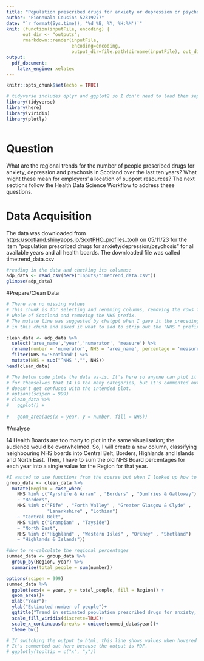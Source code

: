 ```yaml
---
title: "Population prescribed drugs for anxiety or depression or psychosis"
author: "Fionnuala Cousins 52319277"
date: "`r format(Sys.time(), '%d %B, %Y, %H:%M')`"
knit: (function(inputFile, encoding) {
      out_dir <- "outputs";
      rmarkdown::render(inputFile,
                        encoding=encoding,
                        output_dir=file.path(dirname(inputFile), out_dir))})
output: 
  pdf_document:
    latex_engine: xelatex
---
```


```r
knitr::opts_chunk$set(echo = TRUE)
```

```r
# tidyverse includes dplyr and ggplot2 so I don't need to load them separately
library(tidyverse)
library(here)
library(viridis)
library(plotly)
```

```r
```

# Question

What are the regional trends for the number of people prescribed drugs for 
anxiety, depression and psychosis in Scotland over the last ten years?
What might these mean for employers' allocation of support resources? The next 
sections follow the Health Data Science Workflow to address these questions.

# Data Acquisition

The data was downloaded from 
<https://scotland.shinyapps.io/ScotPHO_profiles_tool/> on 05/11/23 for the item
"population prescribed drugs for anxiety/depression/psychosis" for all available
years and all health boards. The downloaded file was called timetrend_data.csv


```r
#reading in the data and checking its columns:
adp_data <- read_csv(here("Inputs/timetrend_data.csv"))
glimpse(adp_data)
```

#Prepare/Clean Data

```r
# There are no missing values
# This chunk is for selecting and renaming columns, removing the rows for the
# whole of Scotland and removing the NHS prefix.
# The mutate line was suggested by chatgpt when I gave it the preceding lines
# in this chunk and asked it what to add to strip out the "NHS " prefix. 

clean_data <- adp_data %>%
  select('area_name','year','numerator', 'measure') %>% 
  rename(number = 'numerator', NHS = 'area_name', percentage = 'measure') %>% 
  filter(NHS !='Scotland') %>% 
  mutate(NHS = sub("^NHS ","", NHS))
head(clean_data)

```
```r
# The below code plots the data as-is. It's here so anyone can plot it and see  
# for themselves that 14 is too many categories, but it's commented out so it 
# doesn't get confused with the intended plot.
# options(scipen = 999)
# clean_data %>% 
#   ggplot() +
  
#   geom_area(aes(x = year, y = number, fill = NHS))
```


#Analyse 

14 Health Boards are too many to plot in the same visualisation; the audience
would be overwhelmed. So, I will create a new column, classifying neighbouring
NHS boards into Central Belt, Borders, Highlands and Islands and North East. 
Then, I have to sum the old NHS Board percentages for each year into a single 
value for the Region for that year.

```r
#I wanted to use functions from the course but when I looked up how to recategorise a categorical variable, all the answers were using functions we hadn't used. So, I asked chatgpt. First, it advised a statement for each NHS Board but I knew it could be done in groups and using | or %in% so I modified the prompt. 
group_data <- clean_data %>% 
  mutate(Region = case_when(
    NHS %in% c("Ayrshire & Arran" , "Borders" , "Dumfries & Galloway")
    ~ "Borders",
    NHS %in% c("Fife" , "Forth Valley" , "Greater Glasgow & Clyde" , 
               "Lanarkshire" , "Lothian")
    ~ "Central Belt",
    NHS %in% c("Grampian" , "Tayside")
    ~ "North East",
    NHS %in% c("Highland" , "Western Isles" , "Orkney" , "Shetland")
    ~ "Highlands & Islands"))


```


```r
#Now to re-calculate the regional percentages
summed_data <- group_data %>% 
  group_by(Region, year) %>% 
  summarise(total_people = sum(number))

```


```r
options(scipen = 999)
summed_data %>% 
  ggplot(aes(x = year, y = total_people, fill = Region)) +
  geom_area()+
  xlab("Year")+
  ylab("Estimated number of people")+
  ggtitle("Trend in estimated population prescribed drugs for anxiety, depression or psychosis in Scotland by region")+
  scale_fill_viridis(discrete=TRUE)+
  scale_x_continuous(breaks = unique(summed_data$year))+
  theme_bw()

# If switching the output to html, this line shows values when hovered over. 
# It's commented out here because the output is PDF. 
# ggplotly(tooltip = c("x", "y"))

```
